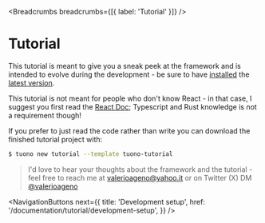 
<MetaTags
  title="Tuono - Tutorial"
  canonical="https://tuono.dev/documentation/tutorial"
  description="This tutorial is meant to give you a sneak peek at the framework and is intended to evolve during the development - be sure to have installed the latest version"
/>


<Breadcrumbs breadcrumbs={[{ label: 'Tutorial' }]} />

# Tutorial

This tutorial is meant to give you a sneak peek at the framework and is intended to evolve during the
development - be sure to have [installed](/documentation/installation) the [latest version](https://crates.io/crates/tuono).

This tutorial is not meant for people who don't know React - in that case, I suggest you first read the
[React Doc](https://react.dev/); Typescript and Rust knowledge is not a requirement though!

If you prefer to just read the code rather than write you can download the finished tutorial project with:

```bash
$ tuono new tutorial --template tuono-tutorial
```

> I'd love to hear your thoughts about the framework and the tutorial - feel free to reach me at [valerioageno@yahoo.it](mailto:valerioageno@ahoo.it)
> or on Twitter (X) DM [@valerioageno](https://twitter.com/valerioageno)


<NavigationButtons
  next={{
    title: 'Development setup',
    href: '/documentation/tutorial/development-setup',
  }}
/>
